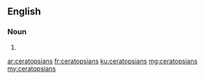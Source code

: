 ==English==

===Noun===
{{head|en|plural}}

# {{plural of|ceratopsian|lang=en|nocat=1}}

[[ar:ceratopsians]]
[[fr:ceratopsians]]
[[ku:ceratopsians]]
[[mg:ceratopsians]]
[[my:ceratopsians]]